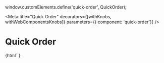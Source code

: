window.customElements.define('quick-order', QuickOrder);

<Meta 
 title="Quick Order" 
 decorators={[withKnobs, withWebComponentsKnobs]}
 parameters={{ component: 'quick-order'}}
/>

# Quick Order


<Preview>
  <Story name="Basic Usage">
    {html`<quick-order></quick-order>`}
  </Story>
</Preview>

